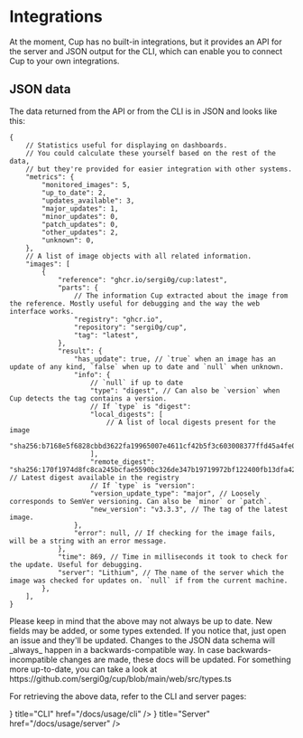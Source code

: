 
# Integrations

At the moment, Cup has no built-in integrations, but it provides an API for the server and JSON output for the CLI, which can enable you to connect Cup to your own integrations.

## JSON data

The data returned from the API or from the CLI is in JSON and looks like this:

```jsonc
{
    // Statistics useful for displaying on dashboards.
    // You could calculate these yourself based on the rest of the data,
    // but they're provided for easier integration with other systems.
    "metrics": {
        "monitored_images": 5,
        "up_to_date": 2,
        "updates_available": 3,
        "major_updates": 1,
        "minor_updates": 0,
        "patch_updates": 0,
        "other_updates": 2,
        "unknown": 0,
    },
    // A list of image objects with all related information.
    "images": [
        {
            "reference": "ghcr.io/sergi0g/cup:latest",
            "parts": {
                // The information Cup extracted about the image from the reference. Mostly useful for debugging and the way the web interface works.
                "registry": "ghcr.io",
                "repository": "sergi0g/cup",
                "tag": "latest",
            },
            "result": {
                "has_update": true, // `true` when an image has an update of any kind, `false` when up to date and `null` when unknown.
                "info": {
                    // `null` if up to date
                    "type": "digest", // Can also be `version` when Cup detects the tag contains a version.
                    // If `type` is "digest":
                    "local_digests": [
                        // A list of local digests present for the image
                        "sha256:b7168e5f6828cbbd3622fa19965007e4611cf42b5f3c603008377ffd45a4fe00",
                    ],
                    "remote_digest": "sha256:170f1974d8fc8ca245bcfae5590bc326de347b19719972bf122400fb13dfa42c", // Latest digest available in the registry
                    // If `type` is "version":
                    "version_update_type": "major", // Loosely corresponds to SemVer versioning. Can also be `minor` or `patch`.
                    "new_version": "v3.3.3", // The tag of the latest image.
                },
                "error": null, // If checking for the image fails, will be a string with an error message.
            },
            "time": 869, // Time in milliseconds it took to check for the update. Useful for debugging.
            "server": "Lithium", // The name of the server which the image was checked for updates on. `null` if from the current machine.
        },
    ],
}
```

<Callout emoji="⚠️">
    Please keep in mind that the above may not always be up to date. New fields
    may be added, or some types extended. If you notice that, just open an issue
    and they'll be updated. Changes to the JSON data schema will _always_ happen
    in a backwards-compatible way. In case backwards-incompatible changes are
    made, these docs will be updated. For something more up-to-date, you can
    take a look at https://github.com/sergi0g/cup/blob/main/web/src/types.ts
</Callout>

For retrieving the above data, refer to the CLI and server pages:

<Cards>
    <Cards.Card icon={<IconTerminal />} title="CLI" href="/docs/usage/cli" />
    <Cards.Card
        icon={<IconServer />}
        title="Server"
        href="/docs/usage/server"
    />
</Cards>
